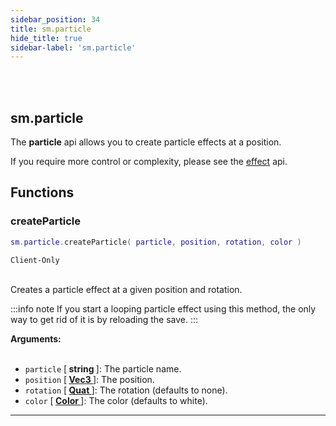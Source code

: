```yaml
---
sidebar_position: 34
title: sm.particle
hide_title: true
sidebar-label: 'sm.particle'
---
```


<br></br>

## sm.particle

The <strong>particle</strong> api allows you to create particle effects at a position.

If you require more control or complexity, please see the [effect](/docs/lua/game_script_env/userdata/Effect) api.

## Functions

### createParticle

```lua
sm.particle.createParticle( particle, position, rotation, color )
```
<code>Client-Only</code> <br></br>

Creates a particle effect at a given position and rotation.

:::info note
If you start a looping particle effect using this method, the only way to get rid of it is by reloading the save.
:::

<strong>Arguments:</strong> <br></br>

- <code>particle</code> [<strong> string </strong>]: The particle name.
- <code>position</code> [<strong> <a href="/docs/lua/game_script_env/userdata/Vec3"> Vec3 </a> </strong>]: The position.
- <code>rotation</code> [<strong> <a href="/docs/lua/game_script_env/userdata/Quat"> Quat </a> </strong>]: The rotation (defaults to none).
- <code>color</code> [<strong> <a href="/docs/lua/game_script_env/userdata/Color"> Color </a> </strong>]: The color (defaults to white).

---














